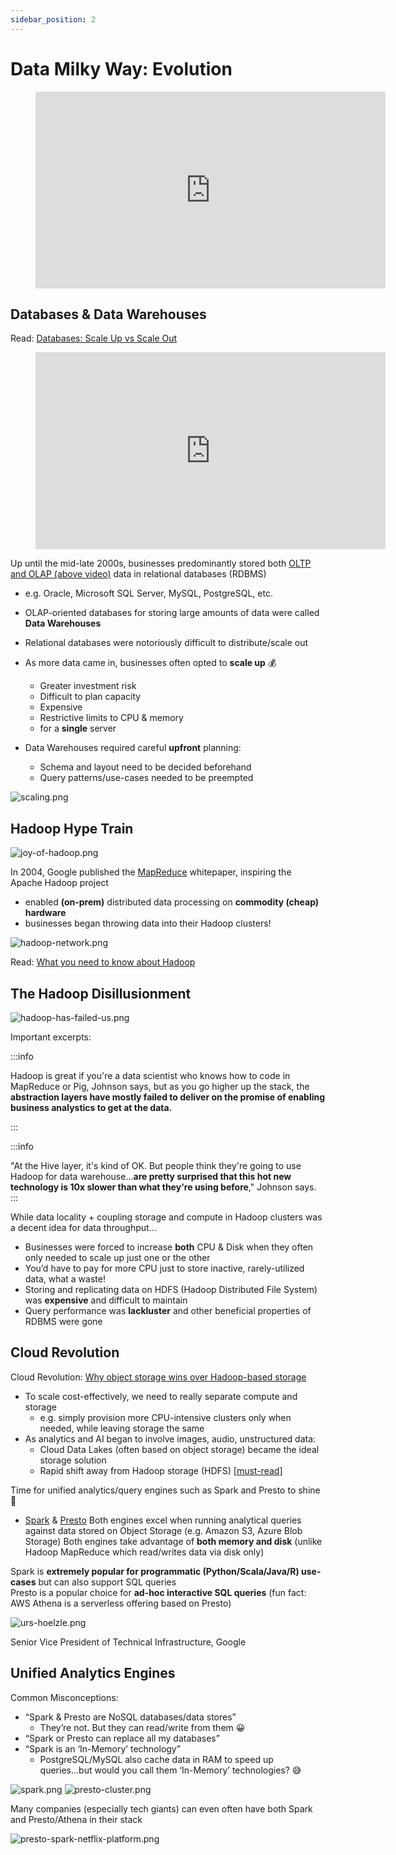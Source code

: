 ```yaml
---
sidebar_position: 2
---
```


# Data Milky Way: Evolution
<div style={{textAlign: 'center'}}>

<figure class="video-container">
    <iframe width="560" height="315" src="https://www.youtube.com/embed/MxSwJQvWKuw" title="YouTube video player" frameborder="0" allow="accelerometer; autoplay; clipboard-write; encrypted-media; gyroscope; picture-in-picture" allowfullscreen></iframe>
</figure>

</div>

## Databases & Data Warehouses
Read: [Databases: Scale Up vs Scale Out](https://hackernoon.com/database-scaling-horizontal-and-vertical-scaling-85edd2fd9944)

<div style={{textAlign: 'center'}}>

<figure class="video-container">
    <iframe width="560" height="315" src="https://www.youtube.com/embed/-v3PhEtOuxw" title="YouTube video player" frameborder="0" allow="accelerometer; autoplay; clipboard-write; encrypted-media; gyroscope; picture-in-picture" allowfullscreen></iframe>
</figure>

</div>

Up until the mid-late 2000s, businesses predominantly stored both [OLTP and OLAP (above video)](https://www.youtube.com/watch?v=-v3PhEtOuxw&ab_channel=DataCamp) data in relational databases (RDBMS)
* e.g. Oracle, Microsoft SQL Server, MySQL, PostgreSQL, etc.
* OLAP-oriented databases for storing large amounts of data were called **Data Warehouses**
* Relational databases were notoriously difficult to distribute/scale out
* As more data came in, businesses often opted to **scale up** 💰
  * Greater investment risk
  * Difficult to plan capacity
  * Expensive
  * Restrictive limits to CPU & memory
  * for a **single** server

* Data Warehouses required careful **upfront** planning:
  * Schema and layout need to be decided beforehand
  * Query patterns/use-cases needed to be preempted

<div style={{textAlign: 'center'}}>

  ![scaling.png](./assets/scaling.png)

</div>


## Hadoop Hype Train
<div style={{textAlign: 'center'}}>

![joy-of-hadoop.png](./assets/joy-of-hadoop.png)

</div>


In 2004, Google published the [MapReduce](https://www.youtube.com/watch?v=s8EPQpgpWVE&ab_channel=CBTNuggets) whitepaper, inspiring the Apache Hadoop project
* enabled **(on-prem)** distributed data processing on **commodity (cheap) hardware**
* businesses began throwing data into their Hadoop clusters!

<div style={{textAlign: 'center'}}>

![hadoop-network.png](./assets/hadoop-network.png)

Read: [What you need to know about Hadoop](https://www.oreilly.com/content/hadoop-what-you-need-to-know/)

</div>


## The Hadoop Disillusionment
<div style={{textAlign: 'center'}}>

![hadoop-has-failed-us.png](./assets/hadoop-has-failed-us.png)

</div>

Important excerpts:

:::info

Hadoop is great if you're a data scientist who knows how to code in MapReduce or Pig, Johnson says, but as you go higher up the stack, the **abstraction layers have mostly failed to deliver on the promise of enabling business analystics to get at the data.**

:::

:::info

"At the Hive layer, it's kind of OK. But people think they're going to use Hadoop for data warehouse...**are pretty surprised that this hot new technology is 10x slower than what they're using before**," Johnson says.
:::


While data locality + coupling storage and compute in Hadoop clusters was a decent idea for data throughput… 
* Businesses were forced to increase **both** CPU & Disk when they often only needed to
scale up just one or the other
* You’d have to pay for more CPU just to store inactive, rarely-utilized data, what a waste!
* Storing and replicating data on HDFS (Hadoop Distributed File System) was **expensive**
and difficult to maintain
* Query performance was **lackluster** and other beneficial properties of RDBMS were gone

## Cloud Revolution
Cloud Revolution: [Why object storage wins over Hadoop-based storage](https://www.ibm.com/cloud/blog/cutting-cord-separating-data-compute-data-lake-object-storage)
* To scale cost-effectively, we need to really separate compute and storage
  * e.g. simply provision more CPU-intensive clusters only when needed, while leaving storage the same
* As analytics and AI began to involve images, audio, unstructured data:
  * Cloud Data Lakes (often based on object storage) became the ideal storage solution
  * Rapid shift away from Hadoop storage (HDFS) [[must-read](https://blogs.oracle.com/bigdata/post/what-is-object-storage)]

Time for unified analytics/query engines such as Spark and Presto to shine  💫
* [Spark](https://www.oreilly.com/library/view/learning-spark-2nd/9781492050032/ch01.html) & [Presto](https://prestodb.io/overview.html)
Both engines excel when running analytical queries against data stored on Object Storage (e.g. Amazon S3, Azure Blob Storage)
Both engines take advantage of **both memory and disk** (unlike Hadoop MapReduce which read/writes data via disk only)

Spark is **extremely popular for programmatic (Python/Scala/Java/R) use-cases** but can also support SQL queries  
Presto is a popular choice for **ad-hoc interactive SQL queries** (fun fact: AWS Athena is a serverless offering based on Presto)

<div style={{textAlign: 'center'}}>

![urs-hoelzle.png](./assets/urs-hoelzle.png)

Senior Vice President of Technical Infrastructure, Google

</div>

## Unified Analytics Engines

Common Misconceptions:
* “Spark & Presto are NoSQL databases/data stores”
  * They’re not. But they can read/write from them 😀
* “Spark or Presto can replace all my databases”
* “Spark is an ‘In-Memory’ technology”
  * PostgreSQL/MySQL also cache data in RAM to speed up queries...but would you call them ‘In-Memory’ technologies? 😅

<div style={{textAlign: 'center'}}>

![spark.png](./assets/spark.png)
![presto-cluster.png](./assets/presto-cluster.png)

</div>

Many companies (especially tech giants) can even often have both Spark and Presto/Athena in their stack

<div style={{textAlign: 'center'}}>

![presto-spark-netflix-platform.png](./assets/presto-spark-netflix-platform.png)

</div>
